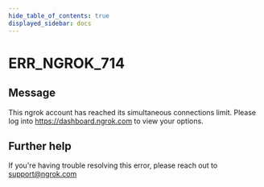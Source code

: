 ```yaml
---
hide_table_of_contents: true
displayed_sidebar: docs
---
```



# ERR_NGROK_714

## Message

This ngrok account has reached its simultaneous connections limit. Please log into https://dashboard.ngrok.com to view your options.

<ErrorDetails error="err_ngrok_714" />

## Further help

If you're having trouble resolving this error, please reach out to [support@ngrok.com](mailto:support@ngrok.com?subject=Help%20with%20ERR_NGROK_714)
